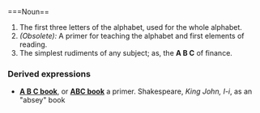 ===Noun==
#The first three letters of the alphabet, used for the whole alphabet.
#''(Obsolete):'' A primer for teaching the alphabet and first elements of reading. 
#The simplest rudiments of any subject; <as>as, the '''A B C''' of finance.
===Derived expressions===
*'''[[A B C book]]''', or '''[[ABC book]]''' a primer. Shakespeare, ''King John, I-i'', as an "absey" book